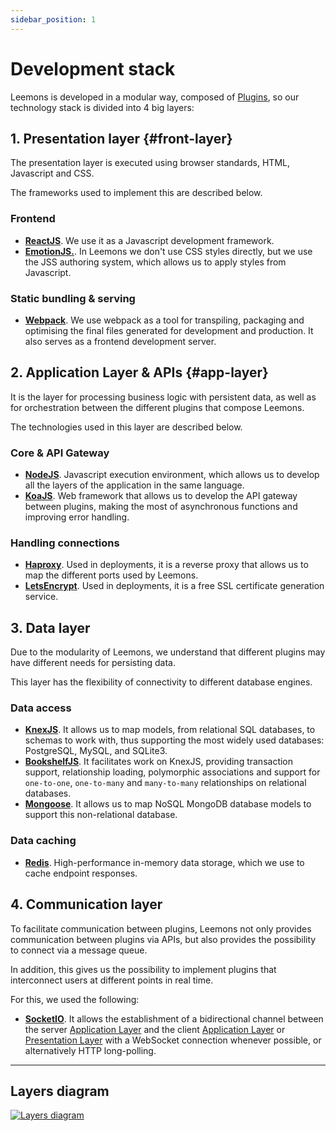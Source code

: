 ```yaml
---
sidebar_position: 1
---
```


# Development stack

Leemons is developed in a modular way, composed of [Plugins](../category/plugins), so our technology stack is divided into 4 big layers:

## 1. Presentation layer {#front-layer}

The presentation layer is executed using browser standards, HTML, Javascript and CSS.

The frameworks used to implement this are described below.

### Frontend

- [**ReactJS**](https://reactjs.org/). We use it as a Javascript development framework.
- [**EmotionJS.**](https://emotion.sh/). In Leemons we don't use CSS styles directly, but we use the JSS authoring system, which allows us to apply styles from Javascript.

### Static bundling & serving

- [**Webpack**](https://webpack.js.org). We use webpack as a tool for transpiling, packaging and optimising the final files generated for development and production. It also serves as a frontend development server.

## 2. Application Layer & APIs {#app-layer}

It is the layer for processing business logic with persistent data, as well as for orchestration between the different plugins that compose Leemons.

The technologies used in this layer are described below.

### Core & API Gateway

- [**NodeJS**](https://nodejs.org). Javascript execution environment, which allows us to develop all the layers of the application in the same language.
- [**KoaJS**](https://koajs.com). Web framework that allows us to develop the API gateway between plugins, making the most of asynchronous functions and improving error handling.

### Handling connections

- [**Haproxy**](https://www.haproxy.org). Used in deployments, it is a reverse proxy that allows us to map the different ports used by Leemons.
- [**LetsEncrypt**](https://letsencrypt.org). Used in deployments, it is a free SSL certificate generation service.

## 3. Data layer

Due to the modularity of Leemons, we understand that different plugins may have different needs for persisting data.

This layer has the flexibility of connectivity to different database engines.

### Data access

- [**KnexJS**](https://knexjs.org). It allows us to map models, from relational SQL databases, to schemas to work with, thus supporting the most widely used databases: PostgreSQL, MySQL, and SQLite3.
- [**BookshelfJS**](https://bookshelfjs.org/). It facilitates work on KnexJS, providing transaction support, relationship loading, polymorphic associations and support for `one-to-one`, `one-to-many` and `many-to-many` relationships on relational databases.
- [**Mongoose**](https://mongoosejs.com/). It allows us to map NoSQL MongoDB database models to support this non-relational database.

### Data caching

- [**Redis**](https://redis.io). High-performance in-memory data storage, which we use to cache endpoint responses.

## 4. Communication layer

To facilitate communication between plugins, Leemons not only provides communication between plugins via APIs, but also provides the possibility to connect via a message queue.

In addition, this gives us the possibility to implement plugins that interconnect users at different points in real time.

For this, we used the following:

- [**SocketIO**](https://socket.io/). It allows the establishment of a bidirectional channel between the server [Application Layer](#app-layer) and the client [Application Layer](#app-layer) or [Presentation Layer](#front-layer) with a WebSocket connection whenever possible, or alternatively HTTP long-polling.

---

## Layers diagram

<a href="/leemons-layers-diagram.pdf" target="_blank">
  <img src="/img/sys-diagram.png" alt="Layers diagram" />
</a>
